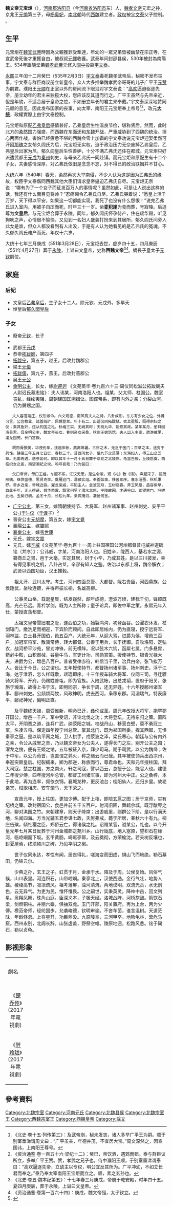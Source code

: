 {{Otheruses|subject=[[南北朝|南北朝]]时期[[西魏|西魏]]的的文皇帝|other=[[曹魏|曹魏]]的文皇帝|曹丕}}
{{Emperorcn box|图像=
|名称=魏文帝
|姓名=元宝炬
|庙号=
|谥号=文皇帝
|陵墓=[[永陵_(西魏)|永陵]]
|政权=[[西魏|西魏]]
|出生日期=507年
|逝世日期={{death date and age|551|3|28|507}}
|在位=535年-551年
|年号=[[大统_(西魏)|大统]]：535年-551年
}}
'''魏文帝元宝炬'''（{{bd|507年||551年|3月28日|catIdx=Yuan,元}}），[[河南郡|河南郡]][[洛阳县|洛阳县]]（今[[河南省|河南省]][[洛阳市|洛阳市]]东）人，[[魏孝文帝|魏孝文帝]]元宏之孙，京兆王[[元愉|元愉]]第三子，母[[杨奥妃|杨奥妃]]，[[南北朝|南北朝]]時代[[西魏|西魏]]建立者。[[政权|政权]]被[[宇文泰|宇文泰]]父子控制。
。

== 生平 ==
元宝炬在[[魏宣武帝|魏宣武帝]]時因為父親獲罪受牽連，年幼的一眾兄弟皆被幽禁在宗正寺，在宣武帝死後才重獲自由，被叔叔[[元懌|元懌]]收養。武泰年间封邵县侯，530年被封為南陽王。534年跟隨堂弟[[魏孝武帝|魏孝武帝]]元修入[[渭河平原|關中]]投靠[[宇文泰|宇文泰]]。

[[永熙_(北魏)|永熙]]三年闰十二月癸巳（535年2月3日）[[宇文泰|宇文泰]]毒死魏孝武帝后，秘密不发布丧事，宇文泰与群臣商议册立新皇帝，众人大多推举魏孝武帝哥哥的儿子广平王[[元赞_(广平王)|元赞]]为嗣君。濮阳王[[元顺_(濮阳王)|元顺]]在正室以外的房间流下眼泪对宇文泰说：“[[高欢|高欢]]逼迫驱逐先帝，册立幼年的君主来独揽大权，您应该反其道而行之。广平王虽然与先帝亲近，但是年幼，不适合居于皇帝之位，不如册立年长的君主来奉戴。”宇文泰深深地赞同元顺的意见，因此发布国家的丧事，向太宰、南阳王元宝炬奉上帝号<ref>《北史·卷十五·列传第三》：及武帝崩，秘未发丧，诸人多举广平王为嗣。顺于别室垂涕谓周文曰：“广平虽亲，年德并茂，不宜居大宝。”周文深然之，因宣国讳，上南阳王尊号。</ref><ref>《资治通鉴·卷一百五十六·梁纪十二》：癸巳，帝饮酒，遇鸩而殂。泰与群臣议所立，多举广平王赞。赞，孝武之兄子也。侍中濮阳王顺，于别室垂涕谓泰曰：“高欢逼逐先帝，立幼主以专权，明公宜反其所为。广平冲幼，不如立长君而奉之。”泰乃奉太宰南阳王宝炬而立之。顺，素之玄孙也。</ref>，改元'''[[大统_(西魏)|大统]]'''，政權實際上由宇文泰控制。

元宝炬和原配[[乙弗皇后|乙弗皇后]]感情甚好，乙弗皇后生性温良节俭，堪称贤后。然而，此时北方的[[柔然|柔然]]国力强盛，而西魏在东面还和[[东魏|东魏]]开战，严重威胁到了西魏的统治。担心两面作战，害怕已经疲惫不堪的西魏会雪上加霜的宇文泰劝说元宝炬迎娶柔然可汗[[阿那瑰|阿那瑰]]之女郁久闾氏为后，元宝炬无实权，迫于政治压力无奈废掉乙弗皇后，乙弗皇后出家为尼。郁久闾皇后生性善妒，十分不满乙弗氏还住在都城。元宝炬只好派遣武都王[[元戊|元戊]]为[[秦州|秦州]]刺史，与母亲乙弗氏一同赴镇。而元宝炬和原配生有十二个子女，夫妻感情深厚，对乙弗氏依旧是念念不忘，对不得已的政治联姻并不甘心。

大统六年（540年）春天，柔然再次大举南侵，不少人认为这是因为乙弗氏的缘故，权臣宇文泰偕同西魏其他大臣们请求皇帝逼迫乙弗氏自尽。元宝炬无奈说：“哪有为了一个女子而征发百万人的事情呢？虽然如此，可是让人说出这样的话，我还有什么面目见将帅？”忍痛赐令乙弗氏自尽。乙弗氏哭着说：“愿皇上活千万岁，天下得以平安，如果这一切都能实现，我死了也没有什么怨恨！”说完乙弗氏进入室内，用被子自压而死，时年三十一岁。凿'''[[麦积崖|麦积崖]]'''为龛而葬，号寂陵。后追尊为'''文皇后'''，与元宝炬合葬于永陵。同年，郁久闾氏怀孕待产，住在瑶华殿，听见狗吠之声，心情很不愉快。又见到一名妇人盛装打扮来到其居所，郁久闾氏问旁人此女是谁，但众人都没看到有人出没，于是有人认为她看见的是乙弗氏的冤魂。不久郁久闾氏难产而死，年仅十六岁。

大统十七年三月庚戌（551年3月28日），元宝炬去世，虚岁四十五，四月庚辰（551年4月27日）葬于[[永陵_(西魏)|永陵]]，上谥曰文皇帝，史称'''西魏文帝'''<ref>《北史·卷五·魏本纪第五》：十七年春三月庚戌，帝崩于乾安殿，时年四十五。夏四月庚辰，葬于永陵，上谥曰文皇帝。</ref><ref>《资治通鉴·卷第一百六十四》：庚戌，魏文帝殂，太子钦立。</ref>。嫡長子皇太子[[元钦|元钦]]嗣位。

==家庭==
{{Ahnentafel top}}<center>
{{ahnentafel-compact5
|boxstyle_1=background-color: #ffff00;
|boxstyle_2=background-color: #ffff40;
|boxstyle_3=background-color: #ffff80;
|boxstyle_4=background-color: #ffffC0;
|boxstyle_5=background-color: #ffffff;
|1='''文皇帝元宝炬'''
|2='''父：'''京兆王[[元愉|元愉]]
|3='''母：'''[[杨奥妃|杨奥妃]]
|4='''祖父：'''高祖孝文皇帝[[元宏|元宏]]
|5='''祖母：'''贵人袁氏
|6='''外祖父：'''杨柒德（？）
|7=
|8='''曾祖父：'''显祖献文皇帝[[拓跋弘|拓跋弘]]
|9='''曾祖母：'''（追尊）思皇后李氏
|10=
|11=
|12='''外曾祖父：'''杨伯念（？）
|13=
|14=
|15=
|16='''高祖父：'''高宗文成皇帝[[拓跋濬|拓跋濬]]
|17='''高祖母：'''（追尊）[[文成元皇后|文成元皇后]]李氏
|18='''外高祖父：'''南郡王[[李惠|李惠]]
|19='''外高祖母：'''韩氏
|20=
|21=
|22=
|23=
|24=
|25=
|26=
|27=
|28=
|29=
|30=
|31=
}}</center>
{{ahnentafel bottom}}

===后妃===
*文皇后[[乙弗皇后|乙弗皇后]]，生子女十二人，除元钦、元戊外，多早夭
*悼皇后[[悼皇后_(西魏)|郁久閭皇后]]

===子女===
*廢帝[[元钦|元钦]]，长子
*{{or|晋王[[元謹|元謹]]，第二子}}
*武都王[[元戊|元戊]]
*恭帝[[拓跋廓|拓跋廓]]，第四子
*[[拓跋宁|拓跋宁]]，第五子，赵王，后改封魏郡公
*梁王[[元儉|元儉]]
*[[拓跋儒|拓跋儒]]，第九子，燕王，后改封燕郡公
*吴王[[元公|元公]]
*[[金明公主|金明公主]]，长女，嫁[[尉遲迥|尉遲迥]]<ref> 《文苑英华·卷九百六十三·周仪同松滋公拓跋兢夫人尉迟氏墓志铭》：夫人讳某，河南洛阳人也。祖某，父太师、柱国公。魏室丧乱，经纶夷阻，周朝建国匡翊揖让。图谍帝系，即有内外之亲；分裂山河，仍为舅甥之国。

    夫人容范端庄，仪形淑令。六义观德，南风有夫人之诗，八卦成形，东方有少女之位，外傅习言，公宫教业，箴盥线纩，佩帨茝兰。年十有二，出适仪同拓跋兢。衣其翟服，既得宗妇之仪；乘其鱼奸，还从列国之礼。标梅三实，无阙其时；夭桃九华，能修其政。某年某月，册拜回洛县君。母金明公主，魏文帝长女。春则帝女采桑，秋则王姬筑馆。夫人出入主家，遨游戚里，濯龙园苑，长门宫殿。

    既而膏腴美{{PUA|}}，华茂伤年，沈痼床帐，蒸离寒暑。三世之术，无乏于医门；百草之本，途穷于药性。建德三年五月七日亡，春秋三十。昔西河女子，值九节之菖蒲；东海妇人，得三山之芝草。无由再遇，悲参如何。即以其年十一月十五日葬于京兆之北陵原。龟筮告辰，丘陵启奠，西临织女之庙，南望湘妃之坟。呜呼哀哉！乃为铭曰：

    父曰帝师，母曰王姬。车服不系，江汉无思。是生令淑，观《礼》敦《诗》。声超宋子，德茂邢姨。继世盛德，思贤克举。奠雁迎门，濡蘋实俎。奉盥如事，移茵即序。春水浴蚕，秋机秉杼。帝乡近亲，帝城近臣。濯龙亲戚，平阳主人。金波回月，玉树临春。弄玉凤凰，昌容紫草，自此千年，无人得道，舜华荣曜，飘零何早？渭水北原，平陵故园。才通谷口，即望寒门，吁嗟此地，去矣归魂。孟冬十月，长松九年。亲宾掩泪，凄怆何言。</ref>
*[[广宁公主_(西魏)|广宁公主]]，第三女，嫁隋朝使持节、大将军、赵州诸军事、赵州刺史、安平平公[[于仪|-{于}-仪]]（[[于谨|于谨]]子）<ref name=autogenerated1>{{Cite book | author = 胡戟著| title = 《珍稀墓志百品》 | location =  西安| publisher = 陕西师范大学出版社 | date =2016年8月 | pages =26-28 |ISBN =978-7-5613-8555-5| accessdate = 2017-12-10 | url = | language= zh-cn| quote = }}</ref>
*晉安公主[[元胡摩|元胡摩]]，第五女，嫁[[宇文覺|宇文覺]]
*[[义阳公主_(西魏)|義陽公主]]，嫁[[竇照|竇照]]
*[[襄樂公主|襄樂公主]]，嫁[[韦世康|韦世康]]
*元氏，嫁[[宇文震|宇文震]]
*元氏，嫁[[辛威|辛威]]<ref>《文苑英华·卷九百十一·周上柱国宿国公河州都督普屯威神道碑铭（并序）》：公讳威，字某，河南洛阳人也。旧姓辛，陇西人，基若水之源，纂商丘之胄，邑于大毫，实定其居，封于小辛，乃成其姓。是以三川披发，幸有得见事机之机，八卦占爻，辛谬有知人之鉴。佐治以东都上将，魏帝解衣；武贤以西国功臣，汉王推毂。

　　祖太汗，武川太守。考生，河州四面总管、大都督。陇右贵臣，河西鼎族，公侯踵武，岳牧连镳，并得声振长榆，名雄高柳。

　　公秉灵山岳，载诞星辰，结发嶷然，龆年成德，澄波万顷，建标千仞，锋颖既高，光芒已远。青衿学剑，既为人主所称；童子论兵，即佐中军之策。永熙元年入仕，蒙授直荡都督。

　　太祖文皇帝雪旧君之耻，连西伯之功，始裂鸿沟，初登函谷。公濯衣沐发，杖剑辕门。撤洗足而相迎，下宾阶而顾问。自此即居帐内，仍为直寝，授宁远将军、羽林监、白土县开国伯，邑五百户。大统元年，从迎大驾，进爵为侯，增邑三百户，加冠军将军、散骑常侍，转大都督。公善于用兵，长于抚御。自攻洛阳，定弘农，战河桥平沙苑，冒刃冲锋，前无横阵。况以弦木六钧，函犀七属，门多悬胄，箭必中鞍，山积器械，谷量牛马，军吏计功，司勋赏策。授使持节、银青光禄大夫，进爵为公，增邑八百户。昔者受律赤符，韩信当千里，治兵白帝，张飞拟万人。皆比于今日，公之谓也。五年授使持节、都督扬州诸军事、扬州刺史。浮于江海，达于淮泗，怎么样既敷，瑶琨即序。十三年授车骑大将军、仪同三司，寻迁骠骑大将军、开府，仍赐姓普屯，即为官族。入陪武帐，出总戎韬，置府于阳关，张旃于瀚海，故得上书于汉，即用同宗，争长于周，还无异姓。十六年授鄜州诸军事、鄜州刺史。公频烦两牧，风政神明，虎去西河，枭移东郡。河湄瑞气，特表廉平，鄜祀神光，偏明正直。

　　及乎魏终天禄，周受惟新，明命已迁，彝伦或革。周元年改授大将军、抱罕郡开国公，增邑一千户。军中受诏，非论北伐之功；大将登坛，无待东归之策。置阵太平，开阴晋之道，连兵广武，纳荥阳之城。校战丹山，移营白壁，莫不勇冠三军，名凌五将。保定四年授宁州总管。掌其北门，既为郑国所委，捍其西鄙，无惧秦亭之逼。是以筑平网之城，卫人拱手，戍荥波之泽，梁氏寒心。朝廷与公有内外之亲，令公从戚里之贵，乃以魏文帝女为公夫人，遂得长门之左，别开公主之园；濯龙之傍，便有王姬之馆，五年被征入京，拜少司马。期于司武，以公为魏绛；佐于中军，以公为荀首，岂直谓之鹑火，称之缙云而已哉。其年被使领兵出西凉州，奉迎突厥皇后。纪裂繻来，卿为郡逆，称族而行，尊君命也。天和元年授柱国，拜大司寇。楚之柱国，方之南火，轩之司寇，譬以西云，总授于公，能官人也。建德二年授少傅，四年授河州总管，都督工州诸军事，即为河州大中正。公之桑梓，本于此地，再为连率，频依衣锦。襄城龙种，更反池台；桂阳仙人，还归乡里。故老亲宾，柑歌相庆，安车驷马，天下荣之。

　　宣政元年，授上柱国，更加少傅。配于上相，即陪玄扈之图；居于京师，实有圮桥之策。改封宿国公，食邑并前五千五百户。射鸿旧圃，舞鹤余城，既浮酸枣之河，聊对淇园之竹。来朝建章，则天子降席；出游戚里，则群公下阶。是以行满天地，名闻四海。方当光辅五君参谋七政，夭厉弗戒，薨于所居，春秋六十有九。柳庄告殡，倾社稷之臣，郑侨云亡，得诸侯之礼。诏赠某官，谥某公，礼也。以今开皇元年七月某日反葬于河州金城郡之苑川乡。山行陇底，地入塞原，望积石在缘河，临崆峒而下坂。玄甲黄肠，崎岖亭鄣，及云奠彻，方荣榆沈。若夫树反壤也，封夏屋焉，终须颍川之碑，乃见华阴之碣。

　　世子仪同永达，孝性有闻，居丧得礼，嗟海变而田成，惧山飞而地绝。勒石墓田，仍铭云尔。

　　少典之孙，玄王之子。虹贯于月，金承于水。降及于周，公侯复始。风俗气候，山川表里。河连积石，山带崆峒。秦亭北上，汉使西通。金行气壮，地势人雄。棱棱高节，凛凛疏风。祖考藩屏，浊河清渭。两地谟明，双流光贲，水无别色，云无异气。为吏为民，惟怀惟畏。公之嗣世，实秉英灵。降神中岳，回文列星。鸾翔凤舞，珠角山庭。臣深义本，子极天经。洛城战阵，河桥旗鼓。箭饮石梁，剑燃铜柱。并丽六麋，俱抽双虎。玉门开部，阳关置府。再为上台，两为少傅。模范帝师，经纶国步。允袭峻德，钦明审谕。不吝车茵，谁言温树。天道茫昧，年龄倏忽。上将星开，功臣鼎没。九原陵阜，三河甲卒。地险龟林，营危马窟。西州永别，北阙长辞。山张虚盖，野祭空帷。陵原地迥，松路风悲。铭于碣石，勒以贞龟。</ref>

== 影视形象 ==
{| class="wikitable" width="70%"
|- style="background:cornflowerblue; color:white" align=center 
|width="10%"|劇名 || width="10%"|演員
|-
|<center>《[[楚乔传|楚乔传]]》(2017年電視劇)||[[田小洁|田小洁]] 
|-
|<center>《[[醉玲珑|醉玲珑]]》(2017年電視劇)||[[刘奕君|刘奕君]] 
|}

==參考資料==
{{reflist}}

{{元魏君主}}
{{start box}}
{{s-before|[[北魏|北魏]]孝武帝[[元修|元修]]}}
{{s-title|[[南北朝君主列表#西魏|西魏皇帝]]|535年－551年}}
{{s-after|廢帝[[元钦|元钦]]}}
{{end box}}

[[Category:北魏宗室|Category:北魏宗室]]
[[Category:河南元氏|Category:河南元氏]]
[[Category:北魏县侯|Category:北魏县侯]]
[[Category:北魏宗室王|Category:北魏宗室王]]
[[Category:西魏宗室王|Category:西魏宗室王]]
[[Category:西魏皇帝|Category:西魏皇帝]]
[[Category:諡文|Category:諡文]]